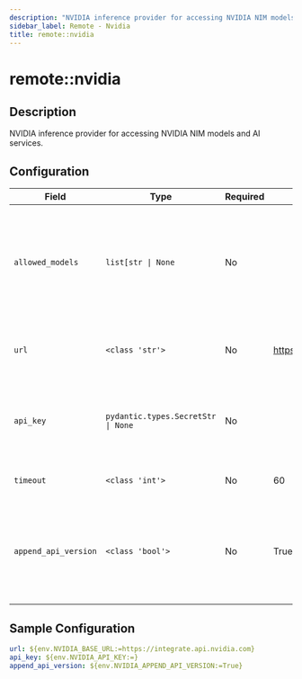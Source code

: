 ```yaml
---
description: "NVIDIA inference provider for accessing NVIDIA NIM models and AI services."
sidebar_label: Remote - Nvidia
title: remote::nvidia
---
```


# remote::nvidia

## Description

NVIDIA inference provider for accessing NVIDIA NIM models and AI services.

## Configuration

| Field | Type | Required | Default | Description |
|-------|------|----------|---------|-------------|
| `allowed_models` | `list[str \| None` | No |  | List of models that should be registered with the model registry. If None, all models are allowed. |
| `url` | `<class 'str'>` | No | https://integrate.api.nvidia.com | A base url for accessing the NVIDIA NIM |
| `api_key` | `pydantic.types.SecretStr \| None` | No |  | The NVIDIA API key, only needed of using the hosted service |
| `timeout` | `<class 'int'>` | No | 60 | Timeout for the HTTP requests |
| `append_api_version` | `<class 'bool'>` | No | True | When set to false, the API version will not be appended to the base_url. By default, it is true. |

## Sample Configuration

```yaml
url: ${env.NVIDIA_BASE_URL:=https://integrate.api.nvidia.com}
api_key: ${env.NVIDIA_API_KEY:=}
append_api_version: ${env.NVIDIA_APPEND_API_VERSION:=True}
```
